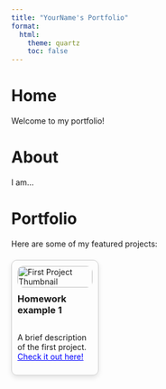 ```yaml
---
title: "YourName's Portfolio"
format:
  html:
    theme: quartz
    toc: false
---
```


# Home {#home}
Welcome to my portfolio!

# About {#about}
I am...

# Portfolio {#portfolio}
Here are some of my featured projects:

<div {.html} style="display: grid; grid-template-columns: repeat(3, 1fr); gap: 20px; align-items: stretch; margin-top: 20px;">
  <div style="text-decoration: none; border: 1px solid #ccc; padding: 10px; border-radius: 10px; display: flex; flex-direction: column; align-items: center; justify-content: space-between; box-shadow: 0 4px 8px rgba(0, 0, 0, 0.1);">
    <img src="assets/hw2.png" alt="First Project Thumbnail" style="width: 100%; border-radius: 10px; max-height: 150px; object-fit: cover;">
    <h3 style="margin-top: 10px;">Homework example 1</h3>
    <p>A brief description of the first project. <a href="https://cmsc-vcu.github.io/cmsc427-sp2025-hw2-haleyvivian16/" style="color: blue;">Check it out here!</a></p>
  </div>
  <!-- More projects here -->
</div>
